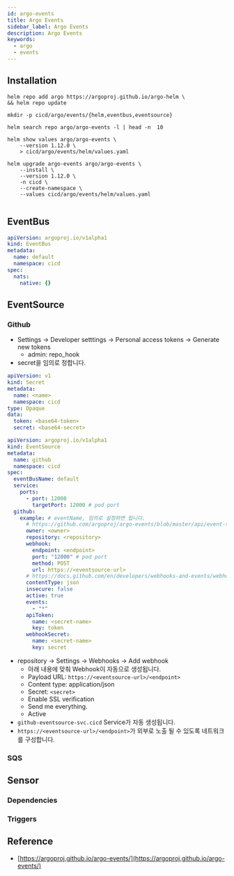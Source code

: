 ```yaml
---
id: argo-events
title: Argo Events
sidebar_label: Argo Events
description: Argo Events
keywords:
  - argo
  - events
---
```



## Installation

```shell
helm repo add argo https://argoproj.github.io/argo-helm \
&& helm repo update
```

```shell
mkdir -p cicd/argo/events/{helm,eventbus,eventsource}
```

```shell
helm search repo argo/argo-events -l | head -n  10
```

```shell
helm show values argo/argo-events \
    --version 1.12.0 \
    > cicd/argo/events/helm/values.yaml
```

```shell
helm upgrade argo-events argo/argo-events \
    --install \
    --version 1.12.0 \
    -n cicd \
    --create-namespace \
    --values cicd/argo/events/helm/values.yaml
```

<center>
  <Image
    img={require("@site/static/img/nn/mlops/cicd/argo-events-architecture.jpg")}
    width={750}
  />
</center>

## EventBus

```yaml title="cicd/argo/events/eventbus/default.yaml"
apiVersion: argoproj.io/v1alpha1
kind: EventBus
metadata:
  name: default
  namespace: cicd
spec:
  nats:
    native: {}
```

## EventSource

### Github

- Settings -> Developer setttings -> Personal access tokens -> Generate new tokens
  - admin: repo_hook
- secret을 임의로 정합니다.

```yaml
apiVersion: v1
kind: Secret
metadata:
  name: <name>
  namespace: cicd
type: Opaque
data:
  token: <base64-token>
  secret: <base64-secret>
```

```yaml title="cicd/argo/events/eventsource/github.yaml"
apiVersion: argoproj.io/v1alpha1
kind: EventSource
metadata:
  name: github
  namespace: cicd
spec:
  eventBusName: default
  service:
    ports:
      - port: 12000
        targetPort: 12000 # pod port
  github:
    example: # eventName, 임의로 설정하면 됩니다.
      # https://github.com/argoproj/argo-events/blob/master/api/event-source.md#githubeventsource
      owner: <owner>
      repository: <repository>
      webhook:
        endpoint: <endpoint>
        port: "12000" # pod port
        method: POST
        url: https://<eventsource-url>
      # https://docs.github.com/en/developers/webhooks-and-events/webhooks/webhook-events-and-payloads
      contentType: json
      insecure: false
      active: true
      events:
        - "*"
      apiToken:
        name: <secret-name>
        key: token
      webhookSecret:
        name: <secret-name>
        key: secret
```

- repository -> Settings -> Webhooks -> Add webhook
  - 아래 내용에 맞춰 Webhook이 자동으로 생성됩니다.
  - Payload URL: `https://<eventsource-url>/<endpoint>`
  - Content type: application/json
  - Secret: `<secret>`
  - Enable SSL verification
  - Send me everything.
  - Active
- `github-eventsource-svc.cicd` Service가 자동 생성됩니다.
- `https://<eventsource-url>/<endpoint>`가 외부로 노출 될 수 있도록 네트워크를 구성합니다.

### SQS

## Sensor

### Dependencies

### Triggers

## Reference

- [https://argoproj.github.io/argo-events/](https://argoproj.github.io/argo-events/)
